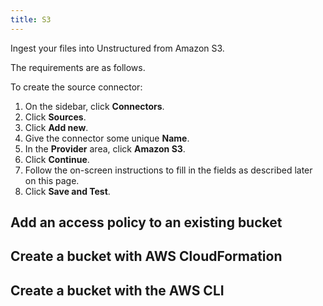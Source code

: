```yaml
---
title: S3
---
```


Ingest your files into Unstructured from Amazon S3.

The requirements are as follows. 


<S3Prerequisites />

To create the source connector:

1. On the sidebar, click **Connectors**.
2. Click **Sources**.
3. Click **Add new**.
4. Give the connector some unique **Name**.
5. In the **Provider** area, click **Amazon S3**.
6. Click **Continue**. 
7. Follow the on-screen instructions to fill in the fields as described later on this page.
8. Click **Save and Test**.


<S3Fields />

## Add an access policy to an existing bucket


<S3BucketPolicy />

## Create a bucket with AWS CloudFormation


<S3BucketCloudFormation />

## Create a bucket with the AWS CLI


<S3BucketCLI />
